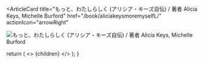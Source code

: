 <ArticleCard
  title="もっと、わたしらしく (アリシア・キーズ自伝)  / 著者 Alicia Keys, Michelle Burford"
  href="/book/aliciakeysmoremyselfL/"
  actionIcon="arrowRight"
>

![もっと、わたしらしく (アリシア・キーズ自伝)  / 著者 Alicia Keys, Michelle Burford](../../images/books/aliciakeysmoremyself.jpg) 
</ArticleCard>

  return (
    <>
      {children}
    </>
  );
}